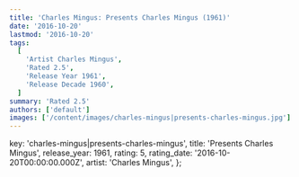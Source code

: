 ```yaml
---
title: 'Charles Mingus: Presents Charles Mingus (1961)'
date: '2016-10-20'
lastmod: '2016-10-20'
tags:
  [
    'Artist Charles Mingus',
    'Rated 2.5',
    'Release Year 1961',
    'Release Decade 1960',
  ]
summary: 'Rated 2.5'
authors: ['default']
images: ['/content/images/charles-mingus|presents-charles-mingus.jpg']
---
```


  key: 'charles-mingus|presents-charles-mingus',
  title: 'Presents Charles Mingus',
  release_year: 1961,
  rating: 5,
  rating_date: '2016-10-20T00:00:00.000Z',
  artist: 'Charles Mingus',
};

<MusicRating data={data} />

